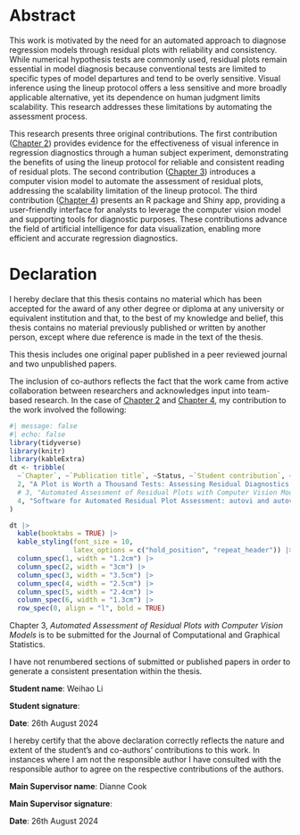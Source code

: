 # Abstract {-}

This work is motivated by the need for an automated approach to diagnose regression models through residual plots with reliability and consistency. While numerical hypothesis tests are commonly used, residual plots remain essential in model diagnosis because conventional tests are limited to specific types of model departures and tend to be overly sensitive. Visual inference using the lineup protocol offers a less sensitive and more broadly applicable alternative, yet its dependence on human judgment limits scalability. This research addresses these limitations by automating the assessment process.

This research presents three original contributions. The first contribution ([Chapter 2](#sec-first-paper)) provides evidence for the effectiveness of visual inference in regression diagnostics through a human subject experiment, demonstrating the benefits of using the lineup protocol for reliable and consistent reading of residual plots. The second contribution ([Chapter 3](#sec-second-paper)) introduces a computer vision model to automate the assessment of residual plots, addressing the scalability limitation of the lineup protocol. The third contribution ([Chapter 4](#sec-third-paper)) presents an R package and Shiny app, providing a user-friendly interface for analysts to leverage the computer vision model and supporting tools for diagnostic purposes. These contributions advance the field of artificial intelligence for data visualization, enabling more efficient and accurate regression diagnostics.

# Declaration {-}

I hereby declare that this thesis contains no material which has been accepted for the award of any other degree or diploma at any university or equivalent institution and that, to the best of my knowledge and belief, this thesis contains no material previously published or written by another person, except where due reference is made in the text of the thesis.

This thesis includes one original paper published in a peer reviewed journal and two unpublished papers.

The inclusion of co-authors reflects the fact that the work came from active collaboration between researchers and acknowledges input into team-based research. In the case of [Chapter 2](#sec-first-paper) and [Chapter 4](#sec-third-paper), my contribution to the work involved the following:

```r
#| message: false
#| echo: false
library(tidyverse)
library(knitr)
library(kableExtra)
dt <- tribble(
  ~`Chapter`, ~`Publication title`, ~Status, ~`Student contribution`, ~`Co-authors contribution`, ~`Coauthors are Monash students`,
  2, "A Plot is Worth a Thousand Tests: Assessing Residual Diagnostics with the Lineup Protocol", "Published in the Journal of Computational and Graphical Statistics", "80%  Concept, Analysis, Software, Writing", "D. Cook 10%,  \n E. Tanaka 5%, \n S. VanderPlas 5%", "No",
  # 3, "Automated Assessment of Residual Plots with Computer Vision Models", "Unsubmitted", "80% Concept, Analysis, Software, Writing", "D. Cook 10%,  \n P. Menéndez 5%, \n U. Laa 2.5%,  \n N. Langrené 2.5%", "No",
  4, "Software for Automated Residual Plot Assessment: autovi and autovi.web", "The R package autovi on CRAN", "80% Concept, Analysis, Software, Writing", "D. Cook 10%,  \n E. Tanaka 5%, \n S. VanderPlas 2.5%, K. Ackermann 2.5%", "No"
)  

dt |>
  kable(booktabs = TRUE) |>
  kable_styling(font_size = 10,
                latex_options = c("hold_position", "repeat_header")) |>
  column_spec(1, width = "1.2cm") |>
  column_spec(2, width = "3cm") |>
  column_spec(3, width = "3.5cm") |>
  column_spec(4, width = "2.5cm") |>
  column_spec(5, width = "2.4cm") |>
  column_spec(6, width = "1.3cm") |>
  row_spec(0, align = "l", bold = TRUE)
```

Chapter 3, *Automated Assessment of Residual Plots with Computer Vision Models* is to be submitted for the Journal of Computational and Graphical Statistics. 


<!-- **The thesis is written in Australian spelling, except for Chapters 3 and 4, which use American spelling as specified by the publication venue.** -->

I have not renumbered sections of submitted or published papers in order to generate a consistent presentation within the thesis.

**Student name**: Weihao Li

**Student signature**: 

**Date**: 26th August 2024 

I hereby certify that the above declaration correctly reflects the nature and extent of the student’s and co-authors’ contributions to this work. In instances where I am not the responsible author I have consulted with the responsible author to agree on the respective contributions of the authors.

**Main Supervisor name**: Dianne Cook

**Main Supervisor signature**:

**Date**: 26th August 2024

